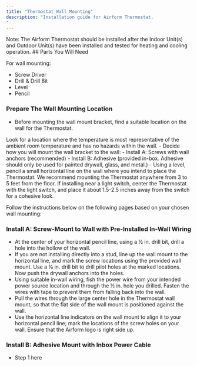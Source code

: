 ```yaml
---
title: "Thermostat Wall Mounting"
description: "Installation guide for Airform Thermostat.
"
---
```


<Tip>
Note: The Airform Thermostat should be installed after the Indoor Unit(s) and Outdoor Unit(s) have been installed and tested for heating and cooling operation.
</Tip>
## Parts You Will Need

For wall mounting:

- Screw Driver
- Drill & Drill Bit
- Level
- Pencil

### Prepare The Wall Mounting Location

- Before mounting the wall mount bracket, find a suitable location on the wall for the Thermostat.
<Tip>
Look for a location where the temperature is most representative of the ambient room temperature and has no hazards within the wall.
</Tip>
- Decide how you will mount the wall bracket to the wall:
 - Install A: Screws with wall anchors (recommended)
 - Install B: Adhesive (provided in-box. Adhesive should only be used
for painted drywall, glass, and metal.)
- Using a level, pencil a small horizontal line on the wall where you intend to place the Thermostat. We recommend mounting the Thermostat anywhere from 3 to 5 feet from the floor.
<Tip>
If installing near a light switch, center the Thermostat with the light switch, and place it about 1.5-2.5 inches away from the switch for a cohesive look.
</Tip>

Follow the instructions below on the following pages based on your chosen wall mounting:

### Install A: Screw-Mount to Wall with Pre-Installed In-Wall Wiring

- At the center of your horizontal pencil line, using a ½ in. drill bit, drill a hole into the hollow of the wall.
- If you are not installing directly into a stud, line up the wall mount to the horizontal line, and mark the screw locations using the provided wall mount. Use a ⅛ in. drill bit to drill pilot holes at the marked locations. Now push the drywall anchors into the holes.
- Using suitable in-wall wiring, fish the power wire from your intended power source location and through the ½ in. hole you drilled. Fasten the wires with tape to prevent them from falling back into the wall.
- Pull the wires through the large center hole in the Thermostat wall mount, so that the flat side of the wall mount is positioned against the wall.
- Use the horizontal line indicators on the wall mount to align it to your horizontal pencil line; mark the locations of the screw holes on your wall. Ensure that the Airform logo is right side up.

### Install B: Adhesive Mount with Inbox Power Cable

- Step 1 here
